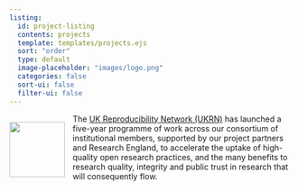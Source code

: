 ```yaml
---
listing:
  id: project-listing
  contents: projects
  template: templates/projects.ejs
  sort: "order"
  type: default
  image-placeholder: "images/logo.png"
  categories: false
  sort-ui: false
  filter-ui: false
---
```


<img src="images/logo.png" style="float:left; padding: 1em 1em 0 0; width: 7em; min-width: 50px;"/>

The [UK Reproducibility Network (UKRN)](https://ukrn.org) has launched a five-year programme of work across our consortium of institutional members, supported by our project partners and Research England, to accelerate the uptake of high-quality open research practices, and the many benefits to research quality, integrity and public trust in research that will consequently flow. 

::: {#project-listing}
:::



<!--
### Recent News

::: {#news-listing}
:::

[Older news...](news.html)
-->

